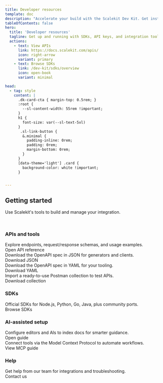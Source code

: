 ```yaml
---
title: Developer resources
template: doc
description: "Accelerate your build with the Scalekit Dev Kit. Get instant access to SDKs, API references, sample apps, and other developer tools."
tableOfContents: false
hero:
  title: 'Developer resources'
  tagline: Get up and running with SDKs, API keys, and integration tools.
  actions:
    - text: View APIs
      link: https://docs.scalekit.com/apis/
      icon: right-arrow
      variant: primary
    - text: Browse SDKs
      link: /dev-kit/sdks/overview
      icon: open-book
      variant: minimal

head:
  - tag: style
    content: |
      .dk-card-cta { margin-top: 0.5rem; }
      :root {
        --sl-content-width: 55rem !important;
      }
      h1 {
        font-size: var(--sl-text-5xl)
      }
       .sl-link-button {
        &.minimal {
          padding-inline: 0rem;
          padding: 0rem;
          margin-bottom: 0rem;
        }
      }
      [data-theme='light'] .card {
        background-color: white !important;
      }


---
```



## Getting started

Use Scalekit's tools to build and manage your integration.

<div class="w-full md:w-2/3">
<InstallSDK />
</div>

<br />

### APIs and tools

<CardGrid>
  <Card title="API reference" icon="open-book">
    Explore endpoints, request/response schemas, and usage examples.
    <div class="dk-card-cta">
      <LinkButton href="/apis" variant="minimal" icon='right-arrow'>Open API reference</LinkButton>
    </div>
  </Card>
  <Card title="OpenAPI (JSON)" icon="download">
    Download the OpenAPI spec in JSON for generators and clients.
    <div class="dk-card-cta">
      <LinkButton href="/api/scalekit.swagger.json" variant="minimal" icon='right-arrow'>Download JSON</LinkButton>
    </div>
  </Card>
  <Card title="OpenAPI (YAML)" icon="download">
    Download the OpenAPI spec in YAML for your tooling.
    <div class="dk-card-cta">
      <LinkButton href="/api/scalekit.swagger.yaml" variant="minimal" icon='right-arrow'>Download YAML</LinkButton>
    </div>
  </Card>
  <Card title="Postman collection" icon="download">
    Import a ready-to-use Postman collection to test APIs.
    <div class="dk-card-cta">
      <LinkButton href="/api/scalekit.postman_collection.json" variant="minimal" icon='right-arrow'>Download collection</LinkButton>
    </div>
  </Card>
</CardGrid>

### SDKs

<CardGrid>
  <Card title="Browse SDKs" icon="open-book">
    Official SDKs for Node.js, Python, Go, Java, plus community ports.
    <div class="dk-card-cta">
      <LinkButton href="/dev-kit/sdks/overview" variant="minimal" icon='right-arrow'>Browse SDKs</LinkButton>
    </div>
  </Card>
</CardGrid>

### AI-assisted setup

<CardGrid>
  <Card title="AI assisted setup" icon="star">
    Configure editors and AIs to index docs for smarter guidance.
    <div class="dk-card-cta">
      <LinkButton href="/dev-kit/resources/ai-assisted-setup" variant="minimal" icon='right-arrow'>Open guide</LinkButton>
    </div>
  </Card>
  <Card title="MCP for Scalekit" icon="seti:puppet">
    Connect tools via the Model Context Protocol to automate workflows.
    <div class="dk-card-cta">
      <LinkButton href="/dev-kit/mcp" variant="minimal" icon='right-arrow'>View MCP guide</LinkButton>
    </div>
  </Card>
</CardGrid>

### Help

<CardGrid>
  <Card title="Contact us" icon="email">
    Get help from our team for integrations and troubleshooting.
    <div class="dk-card-cta">
      <LinkButton href="/support/contact-us" variant="minimal" icon='right-arrow'>Contact us</LinkButton>
    </div>
  </Card>
</CardGrid>





<Footer />
